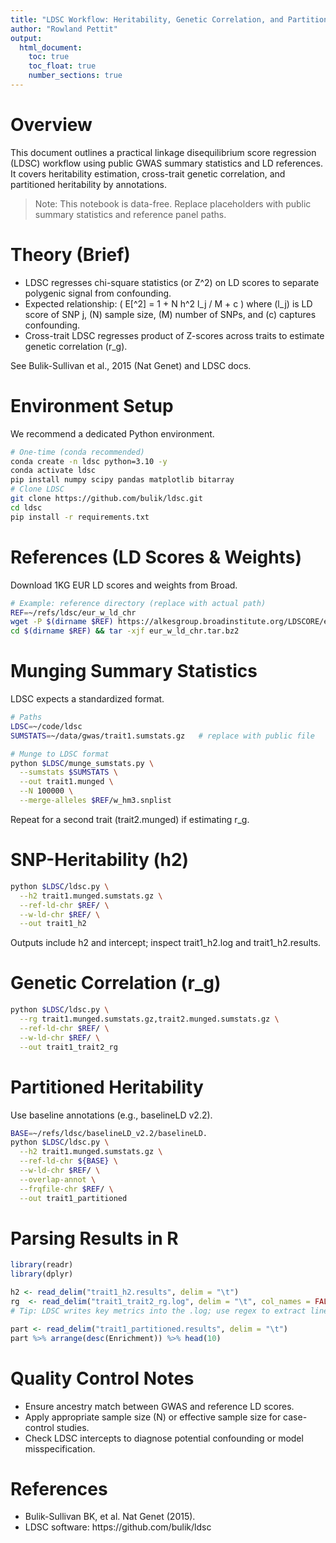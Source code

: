 ```yaml
---
title: "LDSC Workflow: Heritability, Genetic Correlation, and Partitioning"
author: "Rowland Pettit"
output:
  html_document:
    toc: true
    toc_float: true
    number_sections: true
---
```


# Overview
This document outlines a practical linkage disequilibrium score regression (LDSC) workflow using public GWAS summary statistics and LD references. It covers heritability estimation, cross-trait genetic correlation, and partitioned heritability by annotations.

> Note: This notebook is data-free. Replace placeholders with public summary statistics and reference panel paths.

# Theory (Brief)
- LDSC regresses chi-square statistics (or Z^2) on LD scores to separate polygenic signal from confounding.
- Expected relationship: \( E[\chi^2] = 1 + N h^2 l_j / M + c \) where \(l_j\) is LD score of SNP j, \(N\) sample size, \(M\) number of SNPs, and \(c\) captures confounding.
- Cross-trait LDSC regresses product of Z-scores across traits to estimate genetic correlation \(r_g\).

See Bulik-Sullivan et al., 2015 (Nat Genet) and LDSC docs.

# Environment Setup
We recommend a dedicated Python environment.

```bash
# One-time (conda recommended)
conda create -n ldsc python=3.10 -y
conda activate ldsc
pip install numpy scipy pandas matplotlib bitarray
# Clone LDSC
git clone https://github.com/bulik/ldsc.git
cd ldsc
pip install -r requirements.txt
```

# References (LD Scores & Weights)
Download 1KG EUR LD scores and weights from Broad.

```bash
# Example: reference directory (replace with actual path)
REF=~/refs/ldsc/eur_w_ld_chr
wget -P $(dirname $REF) https://alkesgroup.broadinstitute.org/LDSCORE/eur_w_ld_chr.tar.bz2
cd $(dirname $REF) && tar -xjf eur_w_ld_chr.tar.bz2
```

# Munging Summary Statistics
LDSC expects a standardized format.

```bash
# Paths
LDSC=~/code/ldsc
SUMSTATS=~/data/gwas/trait1.sumstats.gz   # replace with public file

# Munge to LDSC format
python $LDSC/munge_sumstats.py \
  --sumstats $SUMSTATS \
  --out trait1.munged \
  --N 100000 \
  --merge-alleles $REF/w_hm3.snplist
```

Repeat for a second trait (trait2.munged) if estimating r_g.

# SNP-Heritability (h2)
```bash
python $LDSC/ldsc.py \
  --h2 trait1.munged.sumstats.gz \
  --ref-ld-chr $REF/ \
  --w-ld-chr $REF/ \
  --out trait1_h2
```
Outputs include h2 and intercept; inspect trait1_h2.log and trait1_h2.results.

# Genetic Correlation (r_g)
```bash
python $LDSC/ldsc.py \
  --rg trait1.munged.sumstats.gz,trait2.munged.sumstats.gz \
  --ref-ld-chr $REF/ \
  --w-ld-chr $REF/ \
  --out trait1_trait2_rg
```

# Partitioned Heritability
Use baseline annotations (e.g., baselineLD v2.2).

```bash
BASE=~/refs/ldsc/baselineLD_v2.2/baselineLD.
python $LDSC/ldsc.py \
  --h2 trait1.munged.sumstats.gz \
  --ref-ld-chr ${BASE} \
  --w-ld-chr $REF/ \
  --overlap-annot \
  --frqfile-chr $REF/ \
  --out trait1_partitioned
```

# Parsing Results in R
```r
library(readr)
library(dplyr)

h2 <- read_delim("trait1_h2.results", delim = "\t")
rg  <- read_delim("trait1_trait2_rg.log", delim = "\t", col_names = FALSE, comment = "#")
# Tip: LDSC writes key metrics into the .log; use regex to extract lines matching 'Genetic Correlation'.

part <- read_delim("trait1_partitioned.results", delim = "\t")
part %>% arrange(desc(Enrichment)) %>% head(10)
```

# Quality Control Notes
- Ensure ancestry match between GWAS and reference LD scores.
- Apply appropriate sample size \(N\) or effective sample size for case-control studies.
- Check LDSC intercepts to diagnose potential confounding or model misspecification.

# References
- Bulik-Sullivan BK, et al. Nat Genet (2015).
- LDSC software: https://github.com/bulik/ldsc
